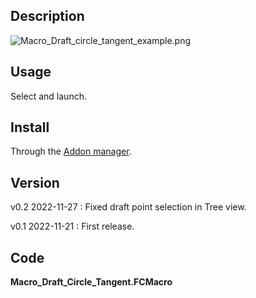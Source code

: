<languages/>
<translate>

<!--T:1-->
{{Macro
|Name=Macro Draft Circle Tangent
|Description=Makes tangents to Draft circles.
|Author=heda
|Version=0.2
|Date=2022-11-27
|FCVersion=-
}}

==Description== <!--T:2-->

</translate>
[[File:Macro_Draft_circle_tangent_example.png]]
<translate>
<!--T:3-->
{{Caption|Macro Draft Circle Tangent}}

==Usage== <!--T:4-->

<!--T:5-->
Select and launch.

==Install== <!--T:6-->

<!--T:7-->
Through the [[Std_AddonMgr|Addon manager]].

==Version== <!--T:8-->

<!--T:11-->
v0.2 2022-11-27 : Fixed draft point selection in Tree view.

<!--T:9-->
v0.1 2022-11-21 : First release.

==Code== <!--T:10-->

</translate>
'''Macro_Draft_Circle_Tangent.FCMacro'''

{{MacroCode|code=
#!/usr/bin/env python3
# -*- coding: utf-8 -*-

# ***************************************************************************
# *   Copyright (c) 2022 heda <heda @ freecad forum>                        *
# *                                                                         *
# *   This file is part of the FreeCAD CAx development system.              *
# *                                                                         *
# *   This program is free software; you can redistribute it and/or modify  *
# *   it under the terms of the GNU Lesser General Public License (LGPL)    *
# *   as published by the Free Software Foundation; either version 2 of     *
# *   the License, or (at your option) any later version.                   *
# *   for detail see the LICENCE text file.                                 *
# *                                                                         *
# *   This program is distributed in the hope that it will be useful,       *
# *   but WITHOUT ANY WARRANTY; without even the implied warranty of        *
# *   MERCHANTABILITY or FITNESS FOR A PARTICULAR PURPOSE.  See the         *
# *   GNU Library General Public License for more details.                  *
# *                                                                         *
# *   You should have received a copy of the GNU Library General Public     *
# *   License along with this program; if not, write to the Free Software   *
# *   Foundation, Inc., 59 Temple Place, Suite 330, Boston, MA  02111-1307  *
# *   USA                                                                   *
# *                                                                         *
# ***************************************************************************


__Name__ = 'Draft_Circle_Tangent'
__Comment__ = 'Makes tangents to draft circles.'
__Author__ = 'heda @ fc-forum'
__Version__ = '0.2'
__Date__ = '2022-11-27'
__License__ = 'LGPL-2.0-or-later'
__Web__ = ''
__Wiki__ = 'https://wiki.freecadweb.org/Macro_Draft_Circle_Tangent'
__Icon__ = ''
__Help__ = 'Select and launch.'
__Status__ = 'functional'
__Requires__ = 'tested on FreeCAD v0.20'
__Communication__ = ''
__Files__ = ''


__doc__ = """
makes tangents for draft circles and arcs
a) circle and vertex/point
b) two circles

select before launching macro

for circle and point the tangents are constructed,
as one would do with pen and paper
for circle and circle the angles are calculated,
one can also construct the tangents in a similar way to
circle/point way, i.e. intersections by additional construction circles

note: tesselation often makes the true tangent not look like a true tangent
this is to not overload rendering for larger projects
one can change the viewsetting deviation for the circle to minimum (0.01)
if one wants to better view the true tangent, if so, better turn that back
to default once viewed - it is easy to forget that this has been done,
and can in larger projects put fc to more or less a complete halt.
"""

from math import sin, cos, pi, atan2, acos, asin

import Draft

doc = App.ActiveDocument
cgroup = doc.addObject('App::DocumentObjectGroup','Construction')
Vector, Placement = App.Vector, App.Placement
RotZero = Placement().Rotation

def get_curve(obj):
    return obj.Shape.Edge1.Curve

def point2vector(pt):
    return pt.toShape().Point

def get_intersection_points(obj1, obj2):
    doc.recompute()
    i1, i2 = get_curve(obj1).intersect(get_curve(obj2))
    return (point2vector(p) for p in (i1, i2))

def add_construction(obj):
    _ = cgroup.addObject(obj)

def mk_line(v1, v2, construction=True):
    line = Draft.make_line(v1, v2)
    if construction:
        line.ViewObject.DrawStyle = 'Dashdot'
        add_construction(line)
    return line

def mk_circle(centre, radius):
    circle = Draft.make_circle(radius, Placement(centre, RotZero), False)
    circle.ViewObject.DrawStyle = 'Dashed'
    add_construction(circle)
    return circle


## selection logic
SINGLE = False
msg = ('select exactly 2 items, 2 (draft) circles '
        'or 1 (draft) circle and one vertex or (draft) point')
selection = Gui.Selection.getSelection()
if len(selection) == 2:
    s1, s2 = selection
    r1, r2 = (hasattr(r, 'Radius') for r in selection)
    if r1 and r2:
        c1s, c2s = s1, s2
    elif not r1 and not r2:
        raise RunTimeWarning(msg)
    else:
        SINGLE = True
        circle = s1 if r1 else s2
        sx1, sx2 = Gui.Selection.getSelectionEx()
        sx = sx2 if r1 else sx1
        if sx.PickedPoints:
            point, = sx.PickedPoints
        else: # it is a draft point selected in tree view
            point = sx.Object.Shape.Point
    
else:
    raise RunTimeWarning(msg)

if SINGLE:

    o = circle.Placement.Base
    op = point - o

    ccircle = mk_circle(o + op/2, op.Length/2)

    v1, v2 = get_intersection_points(circle, ccircle)

    tangent1 = mk_line(point, v1, False)
    tangent2 = mk_line(point, v2, False)


else:

    # c1 is the larger one
    if c1s.Radius >= c2s.Radius:
        c1, c2 = c1s, c2s
    else:
        c1, c2 = c2s, c1s

    c1c, c2c = c1.Placement.Base, c2.Placement.Base

    centerline = mk_line(c1c, c2c)
    cc = c2c - c1c

    # construction circle outer tangent
    c3 = mk_circle(c1c, c1.Radius - c2.Radius)

    phi1 = atan2(cc.y, cc.x) + acos(c3.Radius / cc.Length)
    v1 = Vector(cos(phi1), sin(phi1), 0).normalize()
    line = mk_line(c1c, v1 * c1.Radius + c1c)
    ot1 = mk_line(c1c + v1 * c1.Radius, c2c + v1 * c2.Radius, False)

    phi2 = atan2(cc.y, cc.x) - acos(c3.Radius / cc.Length)
    v2 = Vector(cos(phi2), sin(phi2), 0).normalize()
    line2 = mk_line(c1c, v2 * c1.Radius + c1c)
    ot2 = mk_line(c1c + v2 * c1.Radius, c2c + v2 * c2.Radius, False)

    # construction circle inner tangent
    c4 = mk_circle(c2c, c1.Radius + c2.Radius)

    phi1 = atan2(cc.y, cc.x) + asin(c4.Radius / cc.Length) - pi/2
    v1 = Vector(cos(phi1), sin(phi1), 0).normalize()
    line = mk_line(c2c, -v1 * c2.Radius + c2c)
    ot1 = mk_line(c1c + v1 * c1.Radius, c2c - v1 * c2.Radius, False)

    phi2 = atan2(cc.y, cc.x) - asin(c4.Radius / cc.Length) + pi/2
    v2 = Vector(cos(phi2), sin(phi2), 0).normalize()
    line2 = mk_line(c2c, - v2 * c2.Radius + c2c)
    ot2 = mk_line(c1c + v2 * c1.Radius, c2c - v2 * c2.Radius, False)

cgroup.ViewObject.Visibility = False
doc.recompute()

}}